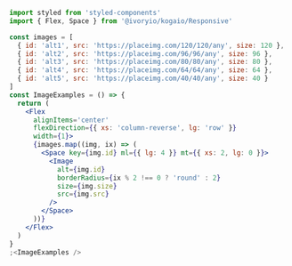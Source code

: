 ```jsx
import styled from 'styled-components'
import { Flex, Space } from '@ivoryio/kogaio/Responsive'

const images = [
  { id: 'alt1', src: 'https://placeimg.com/120/120/any', size: 120 },
  { id: 'alt2', src: 'https://placeimg.com/96/96/any', size: 96 },
  { id: 'alt3', src: 'https://placeimg.com/80/80/any', size: 80 },
  { id: 'alt4', src: 'https://placeimg.com/64/64/any', size: 64 },
  { id: 'alt5', src: 'https://placeimg.com/40/40/any', size: 40 }
]
const ImageExamples = () => {
  return (
    <Flex
      alignItems='center'
      flexDirection={{ xs: 'column-reverse', lg: 'row' }}
      width={1}>
      {images.map((img, ix) => (
        <Space key={img.id} ml={{ lg: 4 }} mt={{ xs: 2, lg: 0 }}>
          <Image
            alt={img.id}
            borderRadius={ix % 2 !== 0 ? 'round' : 2}
            size={img.size}
            src={img.src}
          />
        </Space>
      ))}
    </Flex>
  )
}
;<ImageExamples />
```
